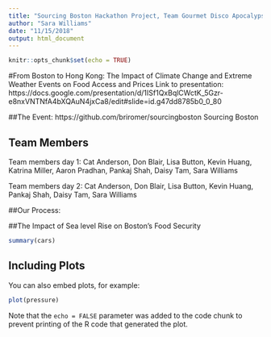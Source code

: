 ```yaml
---
title: "Sourcing Boston Hackathon Project, Team Gourmet Disco Apocalypse"
author: "Sara Williams"
date: "11/15/2018"
output: html_document
---
```


```r
knitr::opts_chunk$set(echo = TRUE)
```

#From Boston to Hong Kong: The Impact of Climate Change and Extreme Weather Events on Food Access and Prices
Link to presentation: https://docs.google.com/presentation/d/1ISf1QxBqlCWctK_5Gzr-e8nxVNTNfA4bXQAuN4jxCa8/edit#slide=id.g47dd8785b0_0_80 

##The Event: https://github.com/briromer/sourcingboston
Sourcing Boston

## Team Members
Team members day 1: Cat Anderson, Don Blair, Lisa Button, Kevin Huang, Katrina Miller, Aaron Pradhan, Pankaj Shah, Daisy Tam, Sara Williams

Team members day 2: Cat Anderson, Don Blair, Lisa Button, Kevin Huang, Pankaj Shah, Daisy Tam, Sara Williams

##Our Process:



##The Impact of Sea level Rise on Boston's Food Security



```r
summary(cars)
```

## Including Plots

You can also embed plots, for example:

```r
plot(pressure)
```

Note that the `echo = FALSE` parameter was added to the code chunk to prevent printing of the R code that generated the plot.
